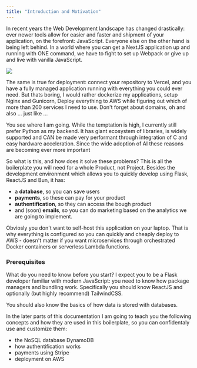 ```yaml
---
title: "Introduction and Motivation"
---
```

In recent years the Web Development landscape has changed drastically: ever newer tools 
allow for easier and faster and shipment of your application, on the forefront: JavaScript.
Everyone else on the other hand is being left behind. In a world where you can get a NextJS
application up and running with ONE command, we have to fight to set up Webpack or give up and
live with vanilla JavaScript. 

<img src="../images/supabase.jpg"/>

The same is true for deployment: connect your repository to Vercel, and you have a fully managed 
application running with everything you could ever need. But thats boring, I would rather
dockerize my applications, setup Nginx and Gunicorn, Deploy everything to AWS while figuring out which of
more than 200 services I need to use. Don't forget about domains, oh and also ... just like ...

You see where I am going. While the temptation is high, I currently still prefer Python as my backend.
It has giant ecosystem of libraries, is widely supported and CAN be made very performant through 
integration of C and easy hardware acceleration. Since the wide adoption of AI these reasons are becoming
ever more important

So what is this, and how does it solve these problems?
This is all the boilerplate you will need for a whole Product, not Project. Besides the development
environment which allows you to quickly develop using Flask, ReactJS and Bun, it has:
- a **database**, so you can save users
- **payments**, so these can pay for your product
- **authentification**, so they can access the bough product
- and (soon) **emails**, so you can do marketing based on the analytics we are going to implement.

Obviosly you don't want to self-host this application on your laptop. That is why
everything is configured so you can quickly and cheaply deploy to AWS - doesn't matter if you want
microservices through orchestrated Docker containers or serverless Lambda functions.

### Prerequisites
What do you need to know before you start? I expect you to be a Flask developer familiar with modern 
JavaScript: you need to know how package managers and bundling work. Specifically you should know ReactJS
and optionally (but highly recommend) TailwindCSS. 

You should also know the basics of how data is stored with databases.

In the later parts of this documentation I am going to teach you the following concepts and how
they are used in this
boilerplate, so you can confidentaly use and customize them:
- the NoSQL database DynamoDB
- how authentification works
- payments using Stripe
- deployment on AWS
